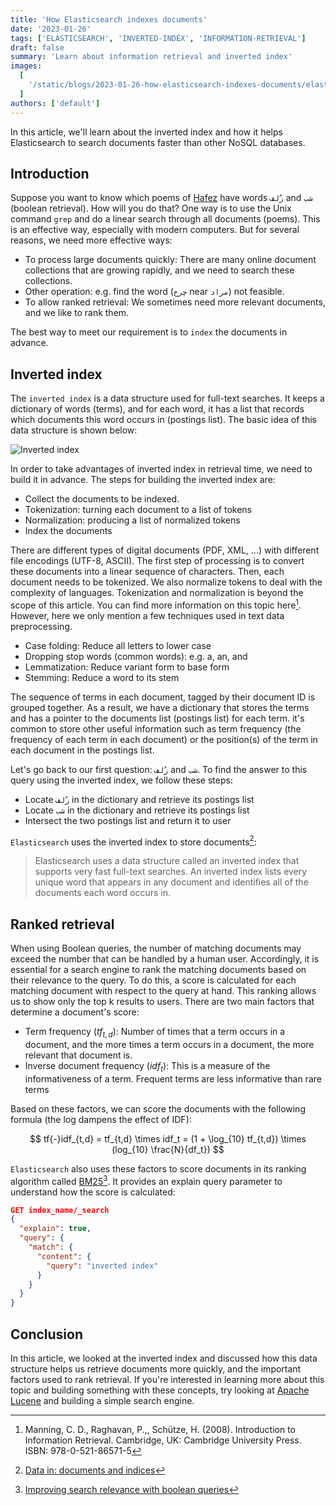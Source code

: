```yaml
---
title: 'How Elasticsearch indexes documents'
date: '2023-01-26'
tags: ['ELASTICSEARCH', 'INVERTED-INDEX', 'INFORMATION-RETRIEVAL']
draft: false
summary: 'Learn about information retrieval and inverted index'
images:
  [
    '/static/blogs/2023-01-26-how-elasticsearch-indexes-documents/elasticsearch.png',
  ]
authors: ['default']
---
```


In this article, we'll learn about the inverted index and how it helps Elasticsearch to search documents faster than other NoSQL databases.

## Introduction

Suppose you want to know which poems of [Hafez](https://en.wikipedia.org/wiki/Hafez) have words `زُلف` and `شب` (boolean retrieval). How will you do that?
One way is to use the Unix command `grep` and do a linear search through all documents (poems). This is an effective way, especially with modern computers.
But for several reasons, we need more effective ways:

- To process large documents quickly: There are many online document collections that are growing rapidly, and we need to search these collections.
- Other operation: e.g. find the word (`چرخ` near `مراد`) not feasible.
- To allow ranked retrieval: We sometimes need more relevant documents, and we like to rank them.

The best way to meet our requirement is to `index` the documents in advance.

## Inverted index

The `inverted index` is a data structure used for full-text searches. It keeps a dictionary of words (terms), and for each word, it has a list that records which documents this word occurs in (postings list).
The basic idea of this data structure is shown below:

![Inverted index](/static/blogs/2023-01-26-how-elasticsearch-indexes-documents/inverted-index.png)

In order to take advantages of inverted index in retrieval time, we need to build it in advance. The steps for building the inverted index are:

- Collect the documents to be indexed.
- Tokenization: turning each document to a list of tokens
- Normalization: producing a list of normalized tokens
- Index the documents

There are different types of digital documents (PDF, XML, ...) with different file encodings (UTF-8, ASCII).
The first step of processing is to convert these documents into a linear sequence of characters. Then, each document needs to be tokenized. We also normalize tokens to deal with the complexity of languages.
Tokenization and normalization is beyond the scope of this article.
You can find more information on this topic here[^1]. However, here we only mention a few techniques used in text data preprocessing.

- Case folding: Reduce all letters to lower case
- Dropping stop words (common words): e.g. a, an, and
- Lemmatization: Reduce variant form to base form
- Stemming: Reduce a word to its stem

The sequence of terms in each document, tagged by their document ID is grouped together. As a result, we have a dictionary that stores the terms and has a pointer to the documents list (postings list) for each term.
it's common to store other useful information such as term frequency (the frequency of each term in each document) or the position(s) of the term in each document in the postings list.

Let's go back to our first question: `زُلف` and `شب`. To find the answer to this query using the inverted index, we follow these steps:

- Locate `زُلف` in the dictionary and retrieve its postings list
- Locate `شب` in the dictionary and retrieve its postings list
- Intersect the two postings list and return it to user

`Elasticsearch` uses the inverted index to store documents[^2]:

> Elasticsearch uses a data structure called an inverted index that supports very fast full-text searches. An inverted index lists every unique word that appears in any document and identifies all of the documents each word occurs in.

## Ranked retrieval

When using Boolean queries, the number of matching documents may exceed the number that can be handled by a human user.
Accordingly, it is essential for a search engine to rank the matching documents based on their relevance to the query.
To do this, a score is calculated for each matching document with respect to the query at hand.
This ranking allows us to show only the top k results to users. There are two main factors that determine a document's score:

- Term frequency ($tf_{t,d}$): Number of times that a term occurs in a document, and the more times a term occurs in a document, the more relevant that document is.
- Inverse document frequency ($idf_t$): This is a measure of the informativeness of a term. Frequent terms are less informative than rare terms

Based on these factors, we can score the documents with the following formula (the log dampens the effect of IDF):

$$
tf{-}idf_{t,d} = tf_{t,d} \times idf_t = (1 + \log_{10} tf_{t,d}) \times (log_{10} \frac{N}{df_t})
$$

`Elasticsearch` also uses these factors to score documents in its ranking algorithm called [BM25](https://www.elastic.co/blog/practical-bm25-part-2-the-bm25-algorithm-and-its-variables)[^3]. It provides an explain query parameter to understand how the score is calculated:

```json
GET index_name/_search
{
  "explain": true,
  "query": {
    "match": {
      "content": {
        "query": "inverted index"
      }
    }
  }
}
```

## Conclusion

In this article, we looked at the inverted index and discussed how this data structure helps us retrieve documents more quickly, and the important factors used to rank retrieval.
If you're interested in learning more about this topic and building something with these concepts, try looking at [Apache Lucene](https://lucene.apache.org/) and building a simple search engine.

[^1]: Manning, C. D., Raghavan, P.,, Schütze, H. (2008). Introduction to Information Retrieval. Cambridge, UK: Cambridge University Press. ISBN: 978-0-521-86571-5
[^2]: [Data in: documents and indices](https://www.elastic.co/guide/en/elasticsearch/reference/current/documents-indices.html#documents-indices)
[^3]: [Improving search relevance with boolean queries](https://www.elastic.co/blog/how-to-improve-elasticsearch-search-relevance-with-boolean-queries)

